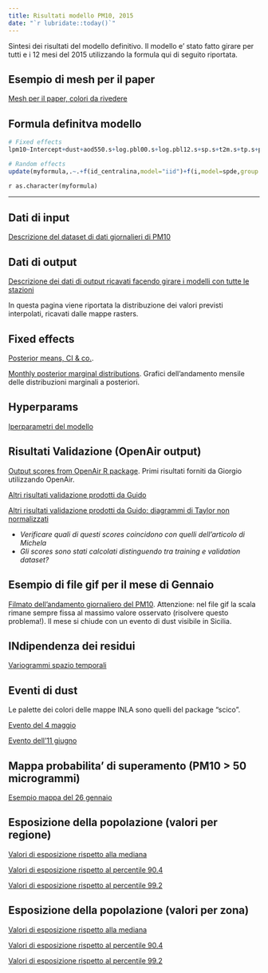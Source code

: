 ```yaml
---
title: Risultati modello PM10, 2015
date: "`r lubridate::today()`"
---
```


Sintesi dei risultati del modello definitivo. Il modello e' stato fatto girare per tutti e i 12 mesi del 2015 utilizzando la formula qui di seguito riportata.

## Esempio di mesh per il paper

[Mesh per il paper, colori da rivedere](./mesh.html)

## Formula definitva modello

```r
# Fixed effects
lpm10~Intercept+dust+aod550.s+log.pbl00.s+log.pbl12.s+sp.s+t2m.s+tp.s+ptp.s+q_dem.s+i_surface.s+d_a1.s-1->myformula

# Random effects
update(myformula,.~.+f(id_centralina,model="iid")+f(i,model=spde,group = i.group,control.group = list(model="ar1",hyper=list(theta=theta_hyper))))->myformula

```

`r as.character(myformula)`

***

## Dati di input

[Descrizione del dataset di dati giornalieri di PM10](./descrizioneDatiInput.html)

## Dati di output

[Descrizione dei dati di output ricavati facendo girare i modelli con tutte le stazioni](./descriviDati.html)

In questa pagina viene riportata la distribuzione dei valori previsti interpolati, ricavati dalle mappe rasters.

## Fixed effects

[Posterior means, CI & co.](./covariate.html). 

[Monthly posterior marginal distributions](./covariateGrafici.html). Grafici dell'andamento mensile delle distribuzioni marginali a posteriori.

## Hyperparams

[Iperparametri del modello](./hyper.html)


## Risultati Validazione (OpenAir output)

[Output scores from OpenAir R package](./performancepm10.html). Primi risultati forniti da Giorgio utilizzando OpenAir.

[Altri risultati validazione prodotti da Guido](./elaboraRisultati.html)

[Altri risultati validazione prodotti da Guido: diagrammi di Taylor non normalizzati](./elaboraRisultati2.html)

- *Verificare quali di questi scores coincidono con quelli dell'articolo di Michela*
- *Gli scores sono stati calcolati distinguendo tra training e validation dataset?*

## Esempio di file gif per il mese di Gennaio

[Filmato dell'andamento giornaliero del PM10](./videoMappa.html). Attenzione: nel file gif la scala rimane sempre fissa al massimo valore osservato (risolvere questo problema!). Il mese si chiude con un evento di dust visibile in Sicilia.

## INdipendenza dei residui

[Variogrammi spazio temporali](./disegnaVariogramma.html)

## Eventi di dust

Le palette dei colori delle mappe INLA sono quelli del package "scico".

[Evento del 4 maggio](./evento_4maggio.html)

[Evento dell'11 giugno](./evento_11giugno.html)

## Mappa probabilita' di superamento (PM10 > 50 microgrammi)

[Esempio mappa del 26 gennaio](./mosaic.html)

## Esposizione della popolazione (valori per regione)

[Valori di esposizione rispetto alla mediana](./MedianaEsposizioneRegionali.html)

[Valori di esposizione rispetto al percentile 90.4](./Percentile90.4EsposizioneRegionali.html)

[Valori di esposizione rispetto al percentile 99.2](./Percentile99.2EsposizioneRegionali.html)

## Esposizione della popolazione (valori per zona)

[Valori di esposizione rispetto alla mediana](./MedianaEsposizioneZone.html)

[Valori di esposizione rispetto al percentile 90.4](./Percentile90.4EsposizioneZone.html)

[Valori di esposizione rispetto al percentile 99.2](./Percentile99.2EsposizioneZone.html)